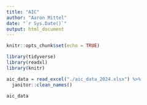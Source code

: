 ```yaml
---
title: "AIC"
author: "Aaron Mittel"
date: "`r Sys.Date()`"
output: html_document
---
```


```r
knitr::opts_chunk$set(echo = TRUE)

library(tidyverse)
library(readxl)
library(knitr)
```

```r
aic_data = read_excel("./aic_data_2024.xlsx") %>% 
  janitor::clean_names()
```

```r
aic_data
```

